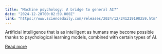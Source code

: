 ```yaml
---
title: "Machine psychology: A bridge to general AI?"
date: "2024-12-20T00:02:59.000Z"
link: "https://www.sciencedaily.com/releases/2024/12/241219190259.htm"
---
```


Artificial intelligence that is as intelligent as humans may become possible thanks to psychological learning models, combined with certain types of AI.

[Read more](https://www.sciencedaily.com/releases/2024/12/241219190259.htm)
